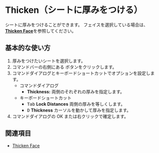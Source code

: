 
# Thicken（シートに厚みをつける）

<Reference shortcut="" command="Thicken" button="推奨コマンドメニューで" buttonIcon="button-thicken"/>

シートに厚みをつけることができます。
フェイスを選択している場合は、[**Thicken Face**](thicken-face)を参照してください。

## 基本的な使い方

1. 厚みをつけたいシートを選択します。
2. コマンドバーの右側にある <ButtonIcon type="button-thicken" /> ボタンをクリックします。
3. コマンドダイアログとキーボードショートカットでオプションを設定します。
    - <Kst>コマンドダイアログ</Kst>
        - **Thickness:** 両側のそれぞれの厚みを指定します。
    - <Kst>キーボードショートカット</Kst>
        - <kbd>Tab</kbd> **Lock Distances** 両側の厚みを等しくします。
        - <kbd>D</kbd> **Thickness** カーソルを動かして厚みを指定します。
4. コマンドダイアログの OK または右クリックで確定します。

## 関連項目
- [Thicken Face](thicken-face)